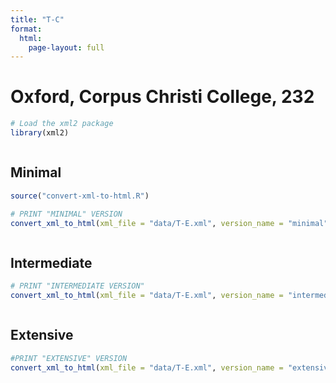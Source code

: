 ```yaml
---
title: "T-C"
format:
  html:
    page-layout: full
---
```


# Oxford, Corpus Christi College, 232

```r
# Load the xml2 package
library(xml2)
```


::: {.column-page-outset layout="[[6,6,6]]"}

::: {.column}
## Minimal

```r
source("convert-xml-to-html.R")
```


```r


# PRINT "MINIMAL" VERSION
convert_xml_to_html(xml_file = "data/T-E.xml", version_name = "minimal")

```

:::

::: {.column}
## Intermediate

```r
# PRINT "INTERMEDIATE VERSION"
convert_xml_to_html(xml_file = "data/T-E.xml", version_name = "intermediate")

```

:::

::: {.column}
## Extensive

```r
#PRINT "EXTENSIVE" VERSION
convert_xml_to_html(xml_file = "data/T-E.xml", version_name = "extensive")

```

:::

:::
